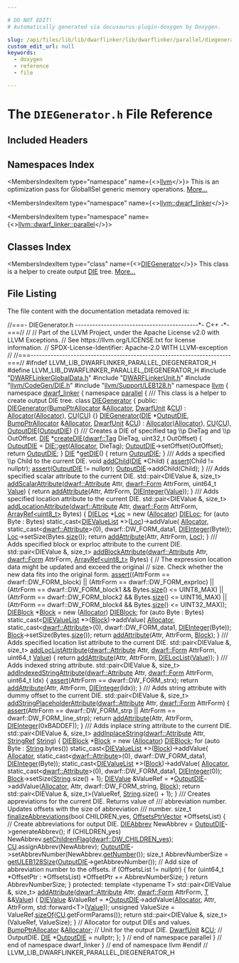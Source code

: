 ```yaml
---

# DO NOT EDIT!
# Automatically generated via docusaurus-plugin-doxygen by Doxygen.

slug: /api/files/lib/lib/dwarflinker/lib/dwarflinker/parallel/diegenerator-h
custom_edit_url: null
keywords:
  - doxygen
  - reference
  - file

---
```





# The `DIEGenerator.h` File Reference

<DoxygenPage pluginConfig={pluginConfig}>



## Included Headers

<IncludesList>
<IncludesListItem
  filePath="DWARFLinkerGlobalData.h"
  permalink="/docs/api/files/lib/lib/dwarflinker/lib/dwarflinker/parallel/dwarflinkerglobaldata-h"
  isLocal="true" />
<IncludesListItem
  filePath="DWARFLinkerUnit.h"
  permalink="/docs/api/files/lib/lib/dwarflinker/lib/dwarflinker/parallel/dwarflinkerunit-h"
  isLocal="true" />
<IncludesListItem
  filePath="llvm/CodeGen/DIE.h"
  permalink="/docs/api/files/include/include/llvm/include/llvm/codegen/die-h"
  isLocal="true" />
<IncludesListItem
  filePath="llvm/Support/LEB128.h"
  permalink="/docs/api/files/include/include/llvm/include/llvm/support/leb128-h"
  isLocal="true" />
</IncludesList>

## Namespaces Index

<MembersIndex>

<MembersIndexItem
  type="namespace"
  name={<><a href="/docs/api/namespaces/llvm">llvm</a></>}>
This is an optimization pass for GlobalISel generic memory operations. <a href="/docs/api/namespaces/llvm/#details">More...</a>
</MembersIndexItem>

<MembersIndexItem
  type="namespace"
  name={<><a href="/docs/api/namespaces/llvm/dwarf-linker">llvm::dwarf_linker</a></>}>
</MembersIndexItem>

<MembersIndexItem
  type="namespace"
  name={<><a href="/docs/api/namespaces/llvm/dwarf-linker/parallel">llvm::dwarf_linker::parallel</a></>}>
</MembersIndexItem>

</MembersIndex>

## Classes Index

<MembersIndex>

<MembersIndexItem
  type="class"
  name={<><a href="/docs/api/classes/llvm/dwarf-linker/parallel/diegenerator">DIEGenerator</a></>}>
This class is a helper to create output <a href="/docs/api/classes/llvm/die">DIE</a> tree. <a href="/docs/api/classes/llvm/dwarf-linker/parallel/diegenerator/#details">More...</a>
</MembersIndexItem>

</MembersIndex>


## File Listing

The file content with the documentation metadata removed is:

<ProgramListing>

<Link id="l00001" /><CodeLine lineNumber="1"><span class="doxyHighlightComment">//===- DIEGenerator.h -------------------------------------------&#42;- C++ -&#42;-===//</span></CodeLine>
<Link id="l00002" /><CodeLine lineNumber="2"><span class="doxyHighlightComment">//</span></CodeLine>
<Link id="l00003" /><CodeLine lineNumber="3"><span class="doxyHighlightComment">// Part of the LLVM Project, under the Apache License v2.0 with LLVM Exceptions.</span></CodeLine>
<Link id="l00004" /><CodeLine lineNumber="4"><span class="doxyHighlightComment">// See https://llvm.org/LICENSE.txt for license information.</span></CodeLine>
<Link id="l00005" /><CodeLine lineNumber="5"><span class="doxyHighlightComment">// SPDX-License-Identifier: Apache-2.0 WITH LLVM-exception</span></CodeLine>
<Link id="l00006" /><CodeLine lineNumber="6"><span class="doxyHighlightComment">//</span></CodeLine>
<Link id="l00007" /><CodeLine lineNumber="7"><span class="doxyHighlightComment">//===----------------------------------------------------------------------===//</span></CodeLine>
<Link id="l00008" /><CodeLine lineNumber="8"></CodeLine>
<Link id="l00009" /><CodeLine lineNumber="9"><span class="doxyHighlightPreprocessor">#ifndef LLVM&#95;LIB&#95;DWARFLINKER&#95;PARALLEL&#95;DIEGENERATOR&#95;H</span></CodeLine>
<Link id="l00010" /><CodeLine lineNumber="10"><span class="doxyHighlightPreprocessor">#define LLVM&#95;LIB&#95;DWARFLINKER&#95;PARALLEL&#95;DIEGENERATOR&#95;H</span></CodeLine>
<Link id="l00011" /><CodeLine lineNumber="11"></CodeLine>
<Link id="l00012" /><CodeLine lineNumber="12"><span class="doxyHighlightPreprocessor">#include &quot;<a href="/docs/api/files/lib/lib/dwarflinker/lib/dwarflinker/parallel/dwarflinkerglobaldata-h">DWARFLinkerGlobalData.h</a>&quot;</span></CodeLine>
<Link id="l00013" /><CodeLine lineNumber="13"><span class="doxyHighlightPreprocessor">#include &quot;<a href="/docs/api/files/lib/lib/dwarflinker/lib/dwarflinker/parallel/dwarflinkerunit-h">DWARFLinkerUnit.h</a>&quot;</span></CodeLine>
<Link id="l00014" /><CodeLine lineNumber="14"><span class="doxyHighlightPreprocessor">#include &quot;<a href="/docs/api/files/include/include/llvm/include/llvm/codegen/die-h">llvm/CodeGen/DIE.h</a>&quot;</span></CodeLine>
<Link id="l00015" /><CodeLine lineNumber="15"><span class="doxyHighlightPreprocessor">#include &quot;<a href="/docs/api/files/include/include/llvm/include/llvm/support/leb128-h">llvm/Support/LEB128.h</a>&quot;</span></CodeLine>
<Link id="l00016" /><CodeLine lineNumber="16"></CodeLine>
<Link id="l00017" /><CodeLine lineNumber="17"><span class="doxyHighlightKeyword">namespace </span><span class="doxyHighlight"><a href="/docs/api/namespaces/llvm">llvm</a> &#123;</span></CodeLine>
<Link id="l00018" /><CodeLine lineNumber="18"><span class="doxyHighlightKeyword">namespace </span><span class="doxyHighlight"><a href="/docs/api/namespaces/llvm/dwarf-linker">dwarf&#95;linker</a> &#123;</span></CodeLine>
<Link id="l00019" /><CodeLine lineNumber="19"><span class="doxyHighlightKeyword">namespace </span><span class="doxyHighlight"><a href="/docs/api/namespaces/llvm/dwarf-linker/parallel">parallel</a> &#123;</span></CodeLine>
<Link id="l00020" /><CodeLine lineNumber="20"></CodeLine>
<Link id="l00021" /><CodeLine lineNumber="21"><span class="doxyHighlightComment">/// This class is a helper to create output DIE tree.</span></CodeLine>
<Link id="l00022" /><CodeLine lineNumber="22" lineLink="/docs/api/classes/llvm/dwarf-linker/parallel/diegenerator"><span class="doxyHighlightKeyword">class </span><span class="doxyHighlight"><a href="/docs/api/classes/llvm/dwarf-linker/parallel/diegenerator/#a8f9b8781d9d03294d1498f18806c9d4b">DIEGenerator</a> &#123;</span></CodeLine>
<Link id="l00023" /><CodeLine lineNumber="23"><span class="doxyHighlightKeyword">public</span><span class="doxyHighlight">:</span></CodeLine>
<Link id="l00024" /><CodeLine lineNumber="24" lineLink="/docs/api/classes/llvm/dwarf-linker/parallel/diegenerator/#a8f9b8781d9d03294d1498f18806c9d4b"><span class="doxyHighlight">  <a href="/docs/api/classes/llvm/dwarf-linker/parallel/diegenerator/#a8f9b8781d9d03294d1498f18806c9d4b">DIEGenerator</a>(<a href="/docs/api/namespaces/llvm/#a8e612822d4ba7bb36c9c79582a567108">BumpPtrAllocator</a> &amp;<a href="/docs/api/classes/llvm/dwarf-linker/parallel/diegenerator/#a46c47b22faf7b0baaa02f8cb903884db">Allocator</a>, <a href="/docs/api/classes/llvm/dwarf-linker/parallel/dwarfunit">DwarfUnit</a> &amp;<a href="/docs/api/namespaces/cu">CU</a>)</span></CodeLine>
<Link id="l00025" /><CodeLine lineNumber="25"><span class="doxyHighlight">      : <a href="/docs/api/classes/llvm/dwarf-linker/parallel/diegenerator/#a46c47b22faf7b0baaa02f8cb903884db">Allocator</a>(<a href="/docs/api/classes/llvm/dwarf-linker/parallel/diegenerator/#a46c47b22faf7b0baaa02f8cb903884db">Allocator</a>), <a href="/docs/api/namespaces/cu">CU</a>(<a href="/docs/api/namespaces/cu">CU</a>) &#123;&#125;</span></CodeLine>
<Link id="l00026" /><CodeLine lineNumber="26"></CodeLine>
<Link id="l00027" /><CodeLine lineNumber="27" lineLink="/docs/api/classes/llvm/dwarf-linker/parallel/diegenerator/#a697095e1df1cb6b2421b8cd34e01cd95"><span class="doxyHighlight">  <a href="/docs/api/classes/llvm/dwarf-linker/parallel/diegenerator/#a697095e1df1cb6b2421b8cd34e01cd95">DIEGenerator</a>(<a href="/docs/api/classes/llvm/die">DIE</a> &#42;<a href="/docs/api/classes/llvm/dwarf-linker/parallel/diegenerator/#acbe5c7fb4ec782bb1f2891409995504d">OutputDIE</a>, <a href="/docs/api/namespaces/llvm/#a8e612822d4ba7bb36c9c79582a567108">BumpPtrAllocator</a> &amp;<a href="/docs/api/classes/llvm/dwarf-linker/parallel/diegenerator/#a46c47b22faf7b0baaa02f8cb903884db">Allocator</a>, <a href="/docs/api/classes/llvm/dwarf-linker/parallel/dwarfunit">DwarfUnit</a> &amp;<a href="/docs/api/namespaces/cu">CU</a>)</span></CodeLine>
<Link id="l00028" /><CodeLine lineNumber="28"><span class="doxyHighlight">      : <a href="/docs/api/classes/llvm/dwarf-linker/parallel/diegenerator/#a46c47b22faf7b0baaa02f8cb903884db">Allocator</a>(<a href="/docs/api/classes/llvm/dwarf-linker/parallel/diegenerator/#a46c47b22faf7b0baaa02f8cb903884db">Allocator</a>), <a href="/docs/api/namespaces/cu">CU</a>(<a href="/docs/api/namespaces/cu">CU</a>), <a href="/docs/api/classes/llvm/dwarf-linker/parallel/diegenerator/#acbe5c7fb4ec782bb1f2891409995504d">OutputDIE</a>(<a href="/docs/api/classes/llvm/dwarf-linker/parallel/diegenerator/#acbe5c7fb4ec782bb1f2891409995504d">OutputDIE</a>) &#123;&#125;</span></CodeLine>
<Link id="l00029" /><CodeLine lineNumber="29"></CodeLine>
<Link id="l00030" /><CodeLine lineNumber="30"><span class="doxyHighlightComment">  /// Creates a DIE of specified tag \\p DieTag and \\p OutOffset.</span></CodeLine>
<Link id="l00031" /><CodeLine lineNumber="31" lineLink="/docs/api/classes/llvm/dwarf-linker/parallel/diegenerator/#a7bcf59b48e896fea4f6661dffa7351da"><span class="doxyHighlight">  <a href="/docs/api/classes/llvm/die">DIE</a> &#42;<a href="/docs/api/classes/llvm/dwarf-linker/parallel/diegenerator/#a7bcf59b48e896fea4f6661dffa7351da">createDIE</a>(<a href="/docs/api/namespaces/llvm/dwarf/#ac94a19fc8c57bf0350fc4e9f45897828">dwarf::Tag</a> DieTag, uint32&#95;t OutOffset) &#123;</span></CodeLine>
<Link id="l00032" /><CodeLine lineNumber="32"><span class="doxyHighlight">    <a href="/docs/api/classes/llvm/dwarf-linker/parallel/diegenerator/#acbe5c7fb4ec782bb1f2891409995504d">OutputDIE</a> = <a href="/docs/api/classes/llvm/die/#a75692ef0b9a881db75fc0e0a79db0d1d">DIE::get</a>(<a href="/docs/api/classes/llvm/dwarf-linker/parallel/diegenerator/#a46c47b22faf7b0baaa02f8cb903884db">Allocator</a>, DieTag);</span></CodeLine>
<Link id="l00033" /><CodeLine lineNumber="33"></CodeLine>
<Link id="l00034" /><CodeLine lineNumber="34"><span class="doxyHighlight">    <a href="/docs/api/classes/llvm/dwarf-linker/parallel/diegenerator/#acbe5c7fb4ec782bb1f2891409995504d">OutputDIE</a>-&gt;setOffset(OutOffset);</span></CodeLine>
<Link id="l00035" /><CodeLine lineNumber="35"></CodeLine>
<Link id="l00036" /><CodeLine lineNumber="36"><span class="doxyHighlight">    </span><span class="doxyHighlightKeywordFlow">return</span><span class="doxyHighlight"> <a href="/docs/api/classes/llvm/dwarf-linker/parallel/diegenerator/#acbe5c7fb4ec782bb1f2891409995504d">OutputDIE</a>;</span></CodeLine>
<Link id="l00037" /><CodeLine lineNumber="37"><span class="doxyHighlight">  &#125;</span></CodeLine>
<Link id="l00038" /><CodeLine lineNumber="38"></CodeLine>
<Link id="l00039" /><CodeLine lineNumber="39" lineLink="/docs/api/classes/llvm/dwarf-linker/parallel/diegenerator/#ae83f8b1f70a7f9cab146f299626fae0d"><span class="doxyHighlight">  <a href="/docs/api/classes/llvm/die">DIE</a> &#42;<a href="/docs/api/classes/llvm/dwarf-linker/parallel/diegenerator/#ae83f8b1f70a7f9cab146f299626fae0d">getDIE</a>() &#123; </span><span class="doxyHighlightKeywordFlow">return</span><span class="doxyHighlight"> <a href="/docs/api/classes/llvm/dwarf-linker/parallel/diegenerator/#acbe5c7fb4ec782bb1f2891409995504d">OutputDIE</a>; &#125;</span></CodeLine>
<Link id="l00040" /><CodeLine lineNumber="40"></CodeLine>
<Link id="l00041" /><CodeLine lineNumber="41"><span class="doxyHighlightComment">  /// Adds a specified \\p Child to the current DIE.</span></CodeLine>
<Link id="l00042" /><CodeLine lineNumber="42" lineLink="/docs/api/classes/llvm/dwarf-linker/parallel/diegenerator/#a18ef43d7a80b7abfe19ae9d6aae351e3"><span class="doxyHighlight">  </span><span class="doxyHighlightKeywordType">void</span><span class="doxyHighlight"> <a href="/docs/api/classes/llvm/dwarf-linker/parallel/diegenerator/#a18ef43d7a80b7abfe19ae9d6aae351e3">addChild</a>(<a href="/docs/api/classes/llvm/die">DIE</a> &#42;Child) &#123;</span></CodeLine>
<Link id="l00043" /><CodeLine lineNumber="43"><span class="doxyHighlight">    <a href="/docs/api/files/lib/lib/target/lib/target/amdgpu/silowercontrolflow-cpp/#a4868c5d81c5ccc98c47aeab6244346a0">assert</a>(Child != </span><span class="doxyHighlightKeyword">nullptr</span><span class="doxyHighlight">);</span></CodeLine>
<Link id="l00044" /><CodeLine lineNumber="44"><span class="doxyHighlight">    <a href="/docs/api/files/lib/lib/target/lib/target/amdgpu/silowercontrolflow-cpp/#a4868c5d81c5ccc98c47aeab6244346a0">assert</a>(<a href="/docs/api/classes/llvm/dwarf-linker/parallel/diegenerator/#acbe5c7fb4ec782bb1f2891409995504d">OutputDIE</a> != </span><span class="doxyHighlightKeyword">nullptr</span><span class="doxyHighlight">);</span></CodeLine>
<Link id="l00045" /><CodeLine lineNumber="45"></CodeLine>
<Link id="l00046" /><CodeLine lineNumber="46"><span class="doxyHighlight">    <a href="/docs/api/classes/llvm/dwarf-linker/parallel/diegenerator/#acbe5c7fb4ec782bb1f2891409995504d">OutputDIE</a>-&gt;addChild(Child);</span></CodeLine>
<Link id="l00047" /><CodeLine lineNumber="47"><span class="doxyHighlight">  &#125;</span></CodeLine>
<Link id="l00048" /><CodeLine lineNumber="48"></CodeLine>
<Link id="l00049" /><CodeLine lineNumber="49"><span class="doxyHighlightComment">  /// Adds specified scalar attribute to the current DIE.</span></CodeLine>
<Link id="l00050" /><CodeLine lineNumber="50" lineLink="/docs/api/classes/llvm/dwarf-linker/parallel/diegenerator/#af54f8f41713ea2fd258a3143440bda14"><span class="doxyHighlight">  std::pair&lt;DIEValue &amp;, size&#95;t&gt; <a href="/docs/api/classes/llvm/dwarf-linker/parallel/diegenerator/#af54f8f41713ea2fd258a3143440bda14">addScalarAttribute</a>(<a href="/docs/api/namespaces/llvm/dwarf/#a1424c28b6a65587442fbd9d87726c2c7">dwarf::Attribute</a> Attr,</span></CodeLine>
<Link id="l00051" /><CodeLine lineNumber="51"><span class="doxyHighlight">                                                   <a href="/docs/api/namespaces/llvm/dwarf/#a6c06a10ffac779879f6b62a1a904517b">dwarf::Form</a> AttrForm,</span></CodeLine>
<Link id="l00052" /><CodeLine lineNumber="52"><span class="doxyHighlight">                                                   uint64&#95;t <a href="/docs/api/classes/llvm/value">Value</a>) &#123;</span></CodeLine>
<Link id="l00053" /><CodeLine lineNumber="53"><span class="doxyHighlight">    </span><span class="doxyHighlightKeywordFlow">return</span><span class="doxyHighlight"> <a href="/docs/api/classes/llvm/dwarf-linker/parallel/diegenerator/#aa1658203b0434a19094e4ec4da85ecf8">addAttribute</a>(Attr, AttrForm, <a href="/docs/api/classes/llvm/dieinteger">DIEInteger</a>(<a href="/docs/api/classes/llvm/value">Value</a>));</span></CodeLine>
<Link id="l00054" /><CodeLine lineNumber="54"><span class="doxyHighlight">  &#125;</span></CodeLine>
<Link id="l00055" /><CodeLine lineNumber="55"></CodeLine>
<Link id="l00056" /><CodeLine lineNumber="56"><span class="doxyHighlightComment">  /// Adds specified location attribute to the current DIE.</span></CodeLine>
<Link id="l00057" /><CodeLine lineNumber="57" lineLink="/docs/api/classes/llvm/dwarf-linker/parallel/diegenerator/#a2a2762a53f796809b0cc3f70b57024de"><span class="doxyHighlight">  std::pair&lt;DIEValue &amp;, size&#95;t&gt; <a href="/docs/api/classes/llvm/dwarf-linker/parallel/diegenerator/#a2a2762a53f796809b0cc3f70b57024de">addLocationAttribute</a>(<a href="/docs/api/namespaces/llvm/dwarf/#a1424c28b6a65587442fbd9d87726c2c7">dwarf::Attribute</a> Attr,</span></CodeLine>
<Link id="l00058" /><CodeLine lineNumber="58"><span class="doxyHighlight">                                                     <a href="/docs/api/namespaces/llvm/dwarf/#a6c06a10ffac779879f6b62a1a904517b">dwarf::Form</a> AttrForm,</span></CodeLine>
<Link id="l00059" /><CodeLine lineNumber="59"><span class="doxyHighlight">                                                     <a href="/docs/api/classes/llvm/arrayref">ArrayRef&lt;uint8&#95;t&gt;</a> Bytes) &#123;</span></CodeLine>
<Link id="l00060" /><CodeLine lineNumber="60"><span class="doxyHighlight">    <a href="/docs/api/classes/llvm/dieloc">DIELoc</a> &#42;<a href="/docs/api/namespaces/llvm/loc">Loc</a> = </span><span class="doxyHighlightKeyword">new</span><span class="doxyHighlight"> (<a href="/docs/api/classes/llvm/dwarf-linker/parallel/diegenerator/#a46c47b22faf7b0baaa02f8cb903884db">Allocator</a>) <a href="/docs/api/classes/llvm/dieloc">DIELoc</a>;</span></CodeLine>
<Link id="l00061" /><CodeLine lineNumber="61"><span class="doxyHighlight">    </span><span class="doxyHighlightKeywordFlow">for</span><span class="doxyHighlight"> (</span><span class="doxyHighlightKeyword">auto</span><span class="doxyHighlight"> Byte : Bytes)</span></CodeLine>
<Link id="l00062" /><CodeLine lineNumber="62"><span class="doxyHighlight">      </span><span class="doxyHighlightKeyword">static&#95;cast&lt;</span><span class="doxyHighlight"><a href="/docs/api/classes/llvm/dievaluelist">DIEValueList</a> &#42;</span><span class="doxyHighlightKeyword">&gt;</span><span class="doxyHighlight">(<a href="/docs/api/namespaces/llvm/loc">Loc</a>)-&gt;addValue(</span></CodeLine>
<Link id="l00063" /><CodeLine lineNumber="63"><span class="doxyHighlight">          <a href="/docs/api/classes/llvm/dwarf-linker/parallel/diegenerator/#a46c47b22faf7b0baaa02f8cb903884db">Allocator</a>, </span><span class="doxyHighlightKeyword">static&#95;cast&lt;</span><span class="doxyHighlight"><a href="/docs/api/namespaces/llvm/dwarf/#a1424c28b6a65587442fbd9d87726c2c7">dwarf::Attribute</a></span><span class="doxyHighlightKeyword">&gt;</span><span class="doxyHighlight">(0), dwarf::DW&#95;FORM&#95;data1,</span></CodeLine>
<Link id="l00064" /><CodeLine lineNumber="64"><span class="doxyHighlight">          <a href="/docs/api/classes/llvm/dieinteger">DIEInteger</a>(Byte));</span></CodeLine>
<Link id="l00065" /><CodeLine lineNumber="65"><span class="doxyHighlight">    <a href="/docs/api/namespaces/llvm/loc">Loc</a>-&gt;setSize(Bytes.<a href="/docs/api/classes/llvm/arrayref/#a85ffb6531d4cda988ea81f18d4e56fb7">size</a>());</span></CodeLine>
<Link id="l00066" /><CodeLine lineNumber="66"></CodeLine>
<Link id="l00067" /><CodeLine lineNumber="67"><span class="doxyHighlight">    </span><span class="doxyHighlightKeywordFlow">return</span><span class="doxyHighlight"> <a href="/docs/api/classes/llvm/dwarf-linker/parallel/diegenerator/#aa1658203b0434a19094e4ec4da85ecf8">addAttribute</a>(Attr, AttrForm, <a href="/docs/api/namespaces/llvm/loc">Loc</a>);</span></CodeLine>
<Link id="l00068" /><CodeLine lineNumber="68"><span class="doxyHighlight">  &#125;</span></CodeLine>
<Link id="l00069" /><CodeLine lineNumber="69"></CodeLine>
<Link id="l00070" /><CodeLine lineNumber="70"><span class="doxyHighlightComment">  /// Adds specified block or exprloc attribute to the current DIE.</span></CodeLine>
<Link id="l00071" /><CodeLine lineNumber="71" lineLink="/docs/api/classes/llvm/dwarf-linker/parallel/diegenerator/#ac1f4ba74dc5112ee745cc214c2ae31b9"><span class="doxyHighlight">  std::pair&lt;DIEValue &amp;, size&#95;t&gt; <a href="/docs/api/classes/llvm/dwarf-linker/parallel/diegenerator/#ac1f4ba74dc5112ee745cc214c2ae31b9">addBlockAttribute</a>(<a href="/docs/api/namespaces/llvm/dwarf/#a1424c28b6a65587442fbd9d87726c2c7">dwarf::Attribute</a> Attr,</span></CodeLine>
<Link id="l00072" /><CodeLine lineNumber="72"><span class="doxyHighlight">                                                  <a href="/docs/api/namespaces/llvm/dwarf/#a6c06a10ffac779879f6b62a1a904517b">dwarf::Form</a> AttrForm,</span></CodeLine>
<Link id="l00073" /><CodeLine lineNumber="73"><span class="doxyHighlight">                                                  <a href="/docs/api/classes/llvm/arrayref">ArrayRef&lt;uint8&#95;t&gt;</a> Bytes) &#123;</span></CodeLine>
<Link id="l00074" /><CodeLine lineNumber="74"><span class="doxyHighlight">    </span><span class="doxyHighlightComment">// The expression location data might be updated and exceed the original</span></CodeLine>
<Link id="l00075" /><CodeLine lineNumber="75"><span class="doxyHighlight">    </span><span class="doxyHighlightComment">// size. Check whether the new data fits into the original form.</span></CodeLine>
<Link id="l00076" /><CodeLine lineNumber="76"><span class="doxyHighlight">    <a href="/docs/api/files/lib/lib/target/lib/target/amdgpu/silowercontrolflow-cpp/#a4868c5d81c5ccc98c47aeab6244346a0">assert</a>((AttrForm == dwarf::DW&#95;FORM&#95;block) ||</span></CodeLine>
<Link id="l00077" /><CodeLine lineNumber="77"><span class="doxyHighlight">           (AttrForm == dwarf::DW&#95;FORM&#95;exprloc) ||</span></CodeLine>
<Link id="l00078" /><CodeLine lineNumber="78"><span class="doxyHighlight">           (AttrForm == dwarf::DW&#95;FORM&#95;block1 &amp;&amp; Bytes.<a href="/docs/api/classes/llvm/arrayref/#a85ffb6531d4cda988ea81f18d4e56fb7">size</a>() &lt;= UINT8&#95;MAX) ||</span></CodeLine>
<Link id="l00079" /><CodeLine lineNumber="79"><span class="doxyHighlight">           (AttrForm == dwarf::DW&#95;FORM&#95;block2 &amp;&amp; Bytes.<a href="/docs/api/classes/llvm/arrayref/#a85ffb6531d4cda988ea81f18d4e56fb7">size</a>() &lt;= UINT16&#95;MAX) ||</span></CodeLine>
<Link id="l00080" /><CodeLine lineNumber="80"><span class="doxyHighlight">           (AttrForm == dwarf::DW&#95;FORM&#95;block4 &amp;&amp; Bytes.<a href="/docs/api/classes/llvm/arrayref/#a85ffb6531d4cda988ea81f18d4e56fb7">size</a>() &lt;= UINT32&#95;MAX));</span></CodeLine>
<Link id="l00081" /><CodeLine lineNumber="81"></CodeLine>
<Link id="l00082" /><CodeLine lineNumber="82"><span class="doxyHighlight">    <a href="/docs/api/classes/llvm/dieblock">DIEBlock</a> &#42;<a href="/docs/api/namespaces/llvm/#a0e00fad9c34de40b1e31f3aa6f8e024cae1e4c8c9ccd9fc39c391da4bcd093fb2">Block</a> = </span><span class="doxyHighlightKeyword">new</span><span class="doxyHighlight"> (<a href="/docs/api/classes/llvm/dwarf-linker/parallel/diegenerator/#a46c47b22faf7b0baaa02f8cb903884db">Allocator</a>) <a href="/docs/api/classes/llvm/dieblock">DIEBlock</a>;</span></CodeLine>
<Link id="l00083" /><CodeLine lineNumber="83"><span class="doxyHighlight">    </span><span class="doxyHighlightKeywordFlow">for</span><span class="doxyHighlight"> (</span><span class="doxyHighlightKeyword">auto</span><span class="doxyHighlight"> Byte : Bytes)</span></CodeLine>
<Link id="l00084" /><CodeLine lineNumber="84"><span class="doxyHighlight">      </span><span class="doxyHighlightKeyword">static&#95;cast&lt;</span><span class="doxyHighlight"><a href="/docs/api/classes/llvm/dievaluelist">DIEValueList</a> &#42;</span><span class="doxyHighlightKeyword">&gt;</span><span class="doxyHighlight">(<a href="/docs/api/namespaces/llvm/#a0e00fad9c34de40b1e31f3aa6f8e024cae1e4c8c9ccd9fc39c391da4bcd093fb2">Block</a>)-&gt;addValue(</span></CodeLine>
<Link id="l00085" /><CodeLine lineNumber="85"><span class="doxyHighlight">          <a href="/docs/api/classes/llvm/dwarf-linker/parallel/diegenerator/#a46c47b22faf7b0baaa02f8cb903884db">Allocator</a>, </span><span class="doxyHighlightKeyword">static&#95;cast&lt;</span><span class="doxyHighlight"><a href="/docs/api/namespaces/llvm/dwarf/#a1424c28b6a65587442fbd9d87726c2c7">dwarf::Attribute</a></span><span class="doxyHighlightKeyword">&gt;</span><span class="doxyHighlight">(0), dwarf::DW&#95;FORM&#95;data1,</span></CodeLine>
<Link id="l00086" /><CodeLine lineNumber="86"><span class="doxyHighlight">          <a href="/docs/api/classes/llvm/dieinteger">DIEInteger</a>(Byte));</span></CodeLine>
<Link id="l00087" /><CodeLine lineNumber="87"><span class="doxyHighlight">    <a href="/docs/api/namespaces/llvm/#a0e00fad9c34de40b1e31f3aa6f8e024cae1e4c8c9ccd9fc39c391da4bcd093fb2">Block</a>-&gt;setSize(Bytes.<a href="/docs/api/classes/llvm/arrayref/#a85ffb6531d4cda988ea81f18d4e56fb7">size</a>());</span></CodeLine>
<Link id="l00088" /><CodeLine lineNumber="88"></CodeLine>
<Link id="l00089" /><CodeLine lineNumber="89"><span class="doxyHighlight">    </span><span class="doxyHighlightKeywordFlow">return</span><span class="doxyHighlight"> <a href="/docs/api/classes/llvm/dwarf-linker/parallel/diegenerator/#aa1658203b0434a19094e4ec4da85ecf8">addAttribute</a>(Attr, AttrForm, <a href="/docs/api/namespaces/llvm/#a0e00fad9c34de40b1e31f3aa6f8e024cae1e4c8c9ccd9fc39c391da4bcd093fb2">Block</a>);</span></CodeLine>
<Link id="l00090" /><CodeLine lineNumber="90"><span class="doxyHighlight">  &#125;</span></CodeLine>
<Link id="l00091" /><CodeLine lineNumber="91"></CodeLine>
<Link id="l00092" /><CodeLine lineNumber="92"><span class="doxyHighlightComment">  /// Adds specified location list attribute to the current DIE.</span></CodeLine>
<Link id="l00093" /><CodeLine lineNumber="93" lineLink="/docs/api/classes/llvm/dwarf-linker/parallel/diegenerator/#a3c2522c895b0dca9eda3f5f965dec438"><span class="doxyHighlight">  std::pair&lt;DIEValue &amp;, size&#95;t&gt; <a href="/docs/api/classes/llvm/dwarf-linker/parallel/diegenerator/#a3c2522c895b0dca9eda3f5f965dec438">addLocListAttribute</a>(<a href="/docs/api/namespaces/llvm/dwarf/#a1424c28b6a65587442fbd9d87726c2c7">dwarf::Attribute</a> Attr,</span></CodeLine>
<Link id="l00094" /><CodeLine lineNumber="94"><span class="doxyHighlight">                                                    <a href="/docs/api/namespaces/llvm/dwarf/#a6c06a10ffac779879f6b62a1a904517b">dwarf::Form</a> AttrForm,</span></CodeLine>
<Link id="l00095" /><CodeLine lineNumber="95"><span class="doxyHighlight">                                                    uint64&#95;t <a href="/docs/api/classes/llvm/value">Value</a>) &#123;</span></CodeLine>
<Link id="l00096" /><CodeLine lineNumber="96"><span class="doxyHighlight">    </span><span class="doxyHighlightKeywordFlow">return</span><span class="doxyHighlight"> <a href="/docs/api/classes/llvm/dwarf-linker/parallel/diegenerator/#aa1658203b0434a19094e4ec4da85ecf8">addAttribute</a>(Attr, AttrForm, <a href="/docs/api/classes/llvm/dieloclist">DIELocList</a>(<a href="/docs/api/classes/llvm/value">Value</a>));</span></CodeLine>
<Link id="l00097" /><CodeLine lineNumber="97"><span class="doxyHighlight">  &#125;</span></CodeLine>
<Link id="l00098" /><CodeLine lineNumber="98"></CodeLine>
<Link id="l00099" /><CodeLine lineNumber="99"><span class="doxyHighlightComment">  /// Adds indexed string attribute.</span></CodeLine>
<Link id="l00100" /><CodeLine lineNumber="100" lineLink="/docs/api/classes/llvm/dwarf-linker/parallel/diegenerator/#ab665f6c8b88a92c836ce9a99e7946c10"><span class="doxyHighlight">  std::pair&lt;DIEValue &amp;, size&#95;t&gt; <a href="/docs/api/classes/llvm/dwarf-linker/parallel/diegenerator/#ab665f6c8b88a92c836ce9a99e7946c10">addIndexedStringAttribute</a>(<a href="/docs/api/namespaces/llvm/dwarf/#a1424c28b6a65587442fbd9d87726c2c7">dwarf::Attribute</a> Attr,</span></CodeLine>
<Link id="l00101" /><CodeLine lineNumber="101"><span class="doxyHighlight">                                                          <a href="/docs/api/namespaces/llvm/dwarf/#a6c06a10ffac779879f6b62a1a904517b">dwarf::Form</a> AttrForm,</span></CodeLine>
<Link id="l00102" /><CodeLine lineNumber="102"><span class="doxyHighlight">                                                          uint64&#95;t Idx) &#123;</span></CodeLine>
<Link id="l00103" /><CodeLine lineNumber="103"><span class="doxyHighlight">    <a href="/docs/api/files/lib/lib/target/lib/target/amdgpu/silowercontrolflow-cpp/#a4868c5d81c5ccc98c47aeab6244346a0">assert</a>(AttrForm == dwarf::DW&#95;FORM&#95;strx);</span></CodeLine>
<Link id="l00104" /><CodeLine lineNumber="104"><span class="doxyHighlight">    </span><span class="doxyHighlightKeywordFlow">return</span><span class="doxyHighlight"> <a href="/docs/api/classes/llvm/dwarf-linker/parallel/diegenerator/#aa1658203b0434a19094e4ec4da85ecf8">addAttribute</a>(Attr, AttrForm, <a href="/docs/api/classes/llvm/dieinteger">DIEInteger</a>(Idx));</span></CodeLine>
<Link id="l00105" /><CodeLine lineNumber="105"><span class="doxyHighlight">  &#125;</span></CodeLine>
<Link id="l00106" /><CodeLine lineNumber="106"></CodeLine>
<Link id="l00107" /><CodeLine lineNumber="107"><span class="doxyHighlightComment">  /// Adds string attribute with dummy offset to the current DIE.</span></CodeLine>
<Link id="l00108" /><CodeLine lineNumber="108"><span class="doxyHighlight">  std::pair&lt;DIEValue &amp;, size&#95;t&gt;</span></CodeLine>
<Link id="l00109" /><CodeLine lineNumber="109" lineLink="/docs/api/classes/llvm/dwarf-linker/parallel/diegenerator/#a4e0b5008ca82c7f6a4b429d2ec441f7f"><span class="doxyHighlight">  <a href="/docs/api/classes/llvm/dwarf-linker/parallel/diegenerator/#a4e0b5008ca82c7f6a4b429d2ec441f7f">addStringPlaceholderAttribute</a>(<a href="/docs/api/namespaces/llvm/dwarf/#a1424c28b6a65587442fbd9d87726c2c7">dwarf::Attribute</a> Attr, <a href="/docs/api/namespaces/llvm/dwarf/#a6c06a10ffac779879f6b62a1a904517b">dwarf::Form</a> AttrForm) &#123;</span></CodeLine>
<Link id="l00110" /><CodeLine lineNumber="110"><span class="doxyHighlight">    <a href="/docs/api/files/lib/lib/target/lib/target/amdgpu/silowercontrolflow-cpp/#a4868c5d81c5ccc98c47aeab6244346a0">assert</a>(AttrForm == dwarf::DW&#95;FORM&#95;strp ||</span></CodeLine>
<Link id="l00111" /><CodeLine lineNumber="111"><span class="doxyHighlight">           AttrForm == dwarf::DW&#95;FORM&#95;line&#95;strp);</span></CodeLine>
<Link id="l00112" /><CodeLine lineNumber="112"><span class="doxyHighlight">    </span><span class="doxyHighlightKeywordFlow">return</span><span class="doxyHighlight"> <a href="/docs/api/classes/llvm/dwarf-linker/parallel/diegenerator/#aa1658203b0434a19094e4ec4da85ecf8">addAttribute</a>(Attr, AttrForm, <a href="/docs/api/classes/llvm/dieinteger">DIEInteger</a>(0xBADDEF));</span></CodeLine>
<Link id="l00113" /><CodeLine lineNumber="113"><span class="doxyHighlight">  &#125;</span></CodeLine>
<Link id="l00114" /><CodeLine lineNumber="114"></CodeLine>
<Link id="l00115" /><CodeLine lineNumber="115"><span class="doxyHighlightComment">  /// Adds inplace string attribute to the current DIE.</span></CodeLine>
<Link id="l00116" /><CodeLine lineNumber="116" lineLink="/docs/api/classes/llvm/dwarf-linker/parallel/diegenerator/#adb105b3b899c8d77d01daa58b6424cde"><span class="doxyHighlight">  std::pair&lt;DIEValue &amp;, size&#95;t&gt; <a href="/docs/api/classes/llvm/dwarf-linker/parallel/diegenerator/#adb105b3b899c8d77d01daa58b6424cde">addInplaceString</a>(<a href="/docs/api/namespaces/llvm/dwarf/#a1424c28b6a65587442fbd9d87726c2c7">dwarf::Attribute</a> Attr,</span></CodeLine>
<Link id="l00117" /><CodeLine lineNumber="117"><span class="doxyHighlight">                                                 <a href="/docs/api/classes/llvm/stringref">StringRef</a> <a href="/docs/api/namespaces/llvm/#ac226f3d2b9ca090171a8e0a8cb92c343a27118326006d3829667a400ad23d5d98">String</a>) &#123;</span></CodeLine>
<Link id="l00118" /><CodeLine lineNumber="118"><span class="doxyHighlight">    <a href="/docs/api/classes/llvm/dieblock">DIEBlock</a> &#42;<a href="/docs/api/namespaces/llvm/#a0e00fad9c34de40b1e31f3aa6f8e024cae1e4c8c9ccd9fc39c391da4bcd093fb2">Block</a> = </span><span class="doxyHighlightKeyword">new</span><span class="doxyHighlight"> (<a href="/docs/api/classes/llvm/dwarf-linker/parallel/diegenerator/#a46c47b22faf7b0baaa02f8cb903884db">Allocator</a>) <a href="/docs/api/classes/llvm/dieblock">DIEBlock</a>;</span></CodeLine>
<Link id="l00119" /><CodeLine lineNumber="119"><span class="doxyHighlight">    </span><span class="doxyHighlightKeywordFlow">for</span><span class="doxyHighlight"> (</span><span class="doxyHighlightKeyword">auto</span><span class="doxyHighlight"> Byte : <a href="/docs/api/namespaces/llvm/#ac226f3d2b9ca090171a8e0a8cb92c343a27118326006d3829667a400ad23d5d98">String</a>.bytes())</span></CodeLine>
<Link id="l00120" /><CodeLine lineNumber="120"><span class="doxyHighlight">      </span><span class="doxyHighlightKeyword">static&#95;cast&lt;</span><span class="doxyHighlight"><a href="/docs/api/classes/llvm/dievaluelist">DIEValueList</a> &#42;</span><span class="doxyHighlightKeyword">&gt;</span><span class="doxyHighlight">(<a href="/docs/api/namespaces/llvm/#a0e00fad9c34de40b1e31f3aa6f8e024cae1e4c8c9ccd9fc39c391da4bcd093fb2">Block</a>)-&gt;addValue(</span></CodeLine>
<Link id="l00121" /><CodeLine lineNumber="121"><span class="doxyHighlight">          <a href="/docs/api/classes/llvm/dwarf-linker/parallel/diegenerator/#a46c47b22faf7b0baaa02f8cb903884db">Allocator</a>, </span><span class="doxyHighlightKeyword">static&#95;cast&lt;</span><span class="doxyHighlight"><a href="/docs/api/namespaces/llvm/dwarf/#a1424c28b6a65587442fbd9d87726c2c7">dwarf::Attribute</a></span><span class="doxyHighlightKeyword">&gt;</span><span class="doxyHighlight">(0), dwarf::DW&#95;FORM&#95;data1,</span></CodeLine>
<Link id="l00122" /><CodeLine lineNumber="122"><span class="doxyHighlight">          <a href="/docs/api/classes/llvm/dieinteger">DIEInteger</a>(Byte));</span></CodeLine>
<Link id="l00123" /><CodeLine lineNumber="123"></CodeLine>
<Link id="l00124" /><CodeLine lineNumber="124"><span class="doxyHighlight">    </span><span class="doxyHighlightKeyword">static&#95;cast&lt;</span><span class="doxyHighlight"><a href="/docs/api/classes/llvm/dievaluelist">DIEValueList</a> &#42;</span><span class="doxyHighlightKeyword">&gt;</span><span class="doxyHighlight">(<a href="/docs/api/namespaces/llvm/#a0e00fad9c34de40b1e31f3aa6f8e024cae1e4c8c9ccd9fc39c391da4bcd093fb2">Block</a>)-&gt;addValue(</span></CodeLine>
<Link id="l00125" /><CodeLine lineNumber="125"><span class="doxyHighlight">        <a href="/docs/api/classes/llvm/dwarf-linker/parallel/diegenerator/#a46c47b22faf7b0baaa02f8cb903884db">Allocator</a>, </span><span class="doxyHighlightKeyword">static&#95;cast&lt;</span><span class="doxyHighlight"><a href="/docs/api/namespaces/llvm/dwarf/#a1424c28b6a65587442fbd9d87726c2c7">dwarf::Attribute</a></span><span class="doxyHighlightKeyword">&gt;</span><span class="doxyHighlight">(0), dwarf::DW&#95;FORM&#95;data1,</span></CodeLine>
<Link id="l00126" /><CodeLine lineNumber="126"><span class="doxyHighlight">        <a href="/docs/api/classes/llvm/dieinteger">DIEInteger</a>(0));</span></CodeLine>
<Link id="l00127" /><CodeLine lineNumber="127"><span class="doxyHighlight">    <a href="/docs/api/namespaces/llvm/#a0e00fad9c34de40b1e31f3aa6f8e024cae1e4c8c9ccd9fc39c391da4bcd093fb2">Block</a>-&gt;setSize(<a href="/docs/api/namespaces/llvm/#ac226f3d2b9ca090171a8e0a8cb92c343a27118326006d3829667a400ad23d5d98">String</a>.size() + 1);</span></CodeLine>
<Link id="l00128" /><CodeLine lineNumber="128"></CodeLine>
<Link id="l00129" /><CodeLine lineNumber="129"><span class="doxyHighlight">    <a href="/docs/api/classes/llvm/dievalue">DIEValue</a> &amp;ValueRef =</span></CodeLine>
<Link id="l00130" /><CodeLine lineNumber="130"><span class="doxyHighlight">        &#42;<a href="/docs/api/classes/llvm/dwarf-linker/parallel/diegenerator/#acbe5c7fb4ec782bb1f2891409995504d">OutputDIE</a>-&gt;addValue(<a href="/docs/api/classes/llvm/dwarf-linker/parallel/diegenerator/#a46c47b22faf7b0baaa02f8cb903884db">Allocator</a>, Attr, dwarf::DW&#95;FORM&#95;string, <a href="/docs/api/namespaces/llvm/#a0e00fad9c34de40b1e31f3aa6f8e024cae1e4c8c9ccd9fc39c391da4bcd093fb2">Block</a>);</span></CodeLine>
<Link id="l00131" /><CodeLine lineNumber="131"><span class="doxyHighlight">    </span><span class="doxyHighlightKeywordFlow">return</span><span class="doxyHighlight"> std::pair&lt;DIEValue &amp;, size&#95;t&gt;(ValueRef, <a href="/docs/api/namespaces/llvm/#ac226f3d2b9ca090171a8e0a8cb92c343a27118326006d3829667a400ad23d5d98">String</a>.size() + 1);</span></CodeLine>
<Link id="l00132" /><CodeLine lineNumber="132"><span class="doxyHighlight">  &#125;</span></CodeLine>
<Link id="l00133" /><CodeLine lineNumber="133"></CodeLine>
<Link id="l00134" /><CodeLine lineNumber="134"><span class="doxyHighlightComment">  /// Creates appreviations for the current DIE. Returns value of</span></CodeLine>
<Link id="l00135" /><CodeLine lineNumber="135"><span class="doxyHighlightComment">  /// abbreviation number. Updates offsets with the size of abbreviation</span></CodeLine>
<Link id="l00136" /><CodeLine lineNumber="136"><span class="doxyHighlightComment">  /// number.</span></CodeLine>
<Link id="l00137" /><CodeLine lineNumber="137" lineLink="/docs/api/classes/llvm/dwarf-linker/parallel/diegenerator/#af54251ec52387457926f12212d0364cb"><span class="doxyHighlight">  </span><span class="doxyHighlightKeywordType">size&#95;t</span><span class="doxyHighlight"> <a href="/docs/api/classes/llvm/dwarf-linker/parallel/diegenerator/#af54251ec52387457926f12212d0364cb">finalizeAbbreviations</a>(</span><span class="doxyHighlightKeywordType">bool</span><span class="doxyHighlight"> CHILDREN&#95;yes,</span></CodeLine>
<Link id="l00138" /><CodeLine lineNumber="138"><span class="doxyHighlight">                               <a href="/docs/api/namespaces/llvm/dwarf-linker/parallel/#ad2dde002b59709a633439269e84fb29c">OffsetsPtrVector</a> &#42;OffsetsList) &#123;</span></CodeLine>
<Link id="l00139" /><CodeLine lineNumber="139"><span class="doxyHighlight">    </span><span class="doxyHighlightComment">// Create abbreviations for output DIE.</span></CodeLine>
<Link id="l00140" /><CodeLine lineNumber="140"><span class="doxyHighlight">    <a href="/docs/api/classes/llvm/dieabbrev">DIEAbbrev</a> NewAbbrev = <a href="/docs/api/classes/llvm/dwarf-linker/parallel/diegenerator/#acbe5c7fb4ec782bb1f2891409995504d">OutputDIE</a>-&gt;generateAbbrev();</span></CodeLine>
<Link id="l00141" /><CodeLine lineNumber="141"><span class="doxyHighlight">    </span><span class="doxyHighlightKeywordFlow">if</span><span class="doxyHighlight"> (CHILDREN&#95;yes)</span></CodeLine>
<Link id="l00142" /><CodeLine lineNumber="142"><span class="doxyHighlight">      NewAbbrev.<a href="/docs/api/classes/llvm/dieabbrev/#abca8271405f016128079b0f282f66b9e">setChildrenFlag</a>(<a href="/docs/api/namespaces/llvm/dwarf/#ab4fde659cfd2ad21ef1920dca7f22255a4b8a3f1fe8eed309f0b034064b508050">dwarf::DW&#95;CHILDREN&#95;yes</a>);</span></CodeLine>
<Link id="l00143" /><CodeLine lineNumber="143"></CodeLine>
<Link id="l00144" /><CodeLine lineNumber="144"><span class="doxyHighlight">    <a href="/docs/api/namespaces/cu">CU</a>.assignAbbrev(NewAbbrev);</span></CodeLine>
<Link id="l00145" /><CodeLine lineNumber="145"><span class="doxyHighlight">    <a href="/docs/api/classes/llvm/dwarf-linker/parallel/diegenerator/#acbe5c7fb4ec782bb1f2891409995504d">OutputDIE</a>-&gt;setAbbrevNumber(NewAbbrev.<a href="/docs/api/classes/llvm/dieabbrev/#a2618aa0a10d4d37dfa2ac6b501f3d5a6">getNumber</a>());</span></CodeLine>
<Link id="l00146" /><CodeLine lineNumber="146"></CodeLine>
<Link id="l00147" /><CodeLine lineNumber="147"><span class="doxyHighlight">    </span><span class="doxyHighlightKeywordType">size&#95;t</span><span class="doxyHighlight"> AbbrevNumberSize = <a href="/docs/api/namespaces/llvm/#aa02a1d8fb0f561ab81f4a2570db7dc28">getULEB128Size</a>(<a href="/docs/api/classes/llvm/dwarf-linker/parallel/diegenerator/#acbe5c7fb4ec782bb1f2891409995504d">OutputDIE</a>-&gt;getAbbrevNumber());</span></CodeLine>
<Link id="l00148" /><CodeLine lineNumber="148"></CodeLine>
<Link id="l00149" /><CodeLine lineNumber="149"><span class="doxyHighlight">    </span><span class="doxyHighlightComment">// Add size of abbreviation number to the offsets.</span></CodeLine>
<Link id="l00150" /><CodeLine lineNumber="150"><span class="doxyHighlight">    </span><span class="doxyHighlightKeywordFlow">if</span><span class="doxyHighlight"> (OffsetsList != </span><span class="doxyHighlightKeyword">nullptr</span><span class="doxyHighlight">) &#123;</span></CodeLine>
<Link id="l00151" /><CodeLine lineNumber="151"><span class="doxyHighlight">      </span><span class="doxyHighlightKeywordFlow">for</span><span class="doxyHighlight"> (uint64&#95;t &#42;OffsetPtr : &#42;OffsetsList)</span></CodeLine>
<Link id="l00152" /><CodeLine lineNumber="152"><span class="doxyHighlight">        &#42;OffsetPtr += AbbrevNumberSize;</span></CodeLine>
<Link id="l00153" /><CodeLine lineNumber="153"><span class="doxyHighlight">    &#125;</span></CodeLine>
<Link id="l00154" /><CodeLine lineNumber="154"></CodeLine>
<Link id="l00155" /><CodeLine lineNumber="155"><span class="doxyHighlight">    </span><span class="doxyHighlightKeywordFlow">return</span><span class="doxyHighlight"> AbbrevNumberSize;</span></CodeLine>
<Link id="l00156" /><CodeLine lineNumber="156"><span class="doxyHighlight">  &#125;</span></CodeLine>
<Link id="l00157" /><CodeLine lineNumber="157"></CodeLine>
<Link id="l00158" /><CodeLine lineNumber="158"><span class="doxyHighlightKeyword">protected</span><span class="doxyHighlight">:</span></CodeLine>
<Link id="l00159" /><CodeLine lineNumber="159"><span class="doxyHighlight">  </span><span class="doxyHighlightKeyword">template</span><span class="doxyHighlight"> &lt;</span><span class="doxyHighlightKeyword">typename</span><span class="doxyHighlight"> T&gt;</span></CodeLine>
<Link id="l00160" /><CodeLine lineNumber="160" lineLink="/docs/api/classes/llvm/dwarf-linker/parallel/diegenerator/#aa1658203b0434a19094e4ec4da85ecf8"><span class="doxyHighlight">  std::pair&lt;DIEValue &amp;, size&#95;t&gt; <a href="/docs/api/classes/llvm/dwarf-linker/parallel/diegenerator/#aa1658203b0434a19094e4ec4da85ecf8">addAttribute</a>(<a href="/docs/api/namespaces/llvm/dwarf/#a1424c28b6a65587442fbd9d87726c2c7">dwarf::Attribute</a> Attr,</span></CodeLine>
<Link id="l00161" /><CodeLine lineNumber="161"><span class="doxyHighlight">                                             <a href="/docs/api/namespaces/llvm/dwarf/#a6c06a10ffac779879f6b62a1a904517b">dwarf::Form</a> AttrForm, <a href="/docs/api/files/lib/lib/target/lib/target/mips/mips16isellowering-cpp/#a0acb682b8260ab1c60b918599864e2e5">T</a> &amp;&amp;<a href="/docs/api/classes/llvm/value">Value</a>) &#123;</span></CodeLine>
<Link id="l00162" /><CodeLine lineNumber="162"><span class="doxyHighlight">    <a href="/docs/api/classes/llvm/dievalue">DIEValue</a> &amp;ValueRef =</span></CodeLine>
<Link id="l00163" /><CodeLine lineNumber="163"><span class="doxyHighlight">        &#42;<a href="/docs/api/classes/llvm/dwarf-linker/parallel/diegenerator/#acbe5c7fb4ec782bb1f2891409995504d">OutputDIE</a>-&gt;addValue(<a href="/docs/api/classes/llvm/dwarf-linker/parallel/diegenerator/#a46c47b22faf7b0baaa02f8cb903884db">Allocator</a>, Attr, AttrForm, std::forward&lt;T&gt;(<a href="/docs/api/classes/llvm/value">Value</a>));</span></CodeLine>
<Link id="l00164" /><CodeLine lineNumber="164"><span class="doxyHighlight">    </span><span class="doxyHighlightKeywordType">unsigned</span><span class="doxyHighlight"> ValueSize = ValueRef.<a href="/docs/api/classes/llvm/dievalue/#a27eed3dd7fafd0c35e8ed73bbeac5514">sizeOf</a>(<a href="/docs/api/namespaces/cu">CU</a>.getFormParams());</span></CodeLine>
<Link id="l00165" /><CodeLine lineNumber="165"><span class="doxyHighlight">    </span><span class="doxyHighlightKeywordFlow">return</span><span class="doxyHighlight"> std::pair&lt;DIEValue &amp;, size&#95;t&gt;(ValueRef, ValueSize);</span></CodeLine>
<Link id="l00166" /><CodeLine lineNumber="166"><span class="doxyHighlight">  &#125;</span></CodeLine>
<Link id="l00167" /><CodeLine lineNumber="167"></CodeLine>
<Link id="l00168" /><CodeLine lineNumber="168"><span class="doxyHighlight">  </span><span class="doxyHighlightComment">// Allocator for output DIEs and values.</span></CodeLine>
<Link id="l00169" /><CodeLine lineNumber="169" lineLink="/docs/api/classes/llvm/dwarf-linker/parallel/diegenerator/#a46c47b22faf7b0baaa02f8cb903884db"><span class="doxyHighlight">  <a href="/docs/api/namespaces/llvm/#a8e612822d4ba7bb36c9c79582a567108">BumpPtrAllocator</a> &amp;<a href="/docs/api/classes/llvm/dwarf-linker/parallel/diegenerator/#a46c47b22faf7b0baaa02f8cb903884db">Allocator</a>;</span></CodeLine>
<Link id="l00170" /><CodeLine lineNumber="170"></CodeLine>
<Link id="l00171" /><CodeLine lineNumber="171"><span class="doxyHighlight">  </span><span class="doxyHighlightComment">// Unit for the output DIE.</span></CodeLine>
<Link id="l00172" /><CodeLine lineNumber="172" lineLink="/docs/api/classes/llvm/dwarf-linker/parallel/diegenerator/#a8b5cc9a40cd529f34ad761803a21d2ca"><span class="doxyHighlight">  <a href="/docs/api/classes/llvm/dwarf-linker/parallel/dwarfunit">DwarfUnit</a> &amp;<a href="/docs/api/namespaces/cu">CU</a>;</span></CodeLine>
<Link id="l00173" /><CodeLine lineNumber="173"></CodeLine>
<Link id="l00174" /><CodeLine lineNumber="174"><span class="doxyHighlight">  </span><span class="doxyHighlightComment">// OutputDIE.</span></CodeLine>
<Link id="l00175" /><CodeLine lineNumber="175" lineLink="/docs/api/classes/llvm/dwarf-linker/parallel/diegenerator/#acbe5c7fb4ec782bb1f2891409995504d"><span class="doxyHighlight">  <a href="/docs/api/classes/llvm/die">DIE</a> &#42;<a href="/docs/api/classes/llvm/dwarf-linker/parallel/diegenerator/#acbe5c7fb4ec782bb1f2891409995504d">OutputDIE</a> = </span><span class="doxyHighlightKeyword">nullptr</span><span class="doxyHighlight">;</span></CodeLine>
<Link id="l00176" /><CodeLine lineNumber="176"><span class="doxyHighlight">&#125;;</span></CodeLine>
<Link id="l00177" /><CodeLine lineNumber="177"></CodeLine>
<Link id="l00178" /><CodeLine lineNumber="178"><span class="doxyHighlight">&#125; </span><span class="doxyHighlightComment">// end of namespace parallel</span></CodeLine>
<Link id="l00179" /><CodeLine lineNumber="179"><span class="doxyHighlight">&#125; </span><span class="doxyHighlightComment">// end of namespace dwarf&#95;linker</span></CodeLine>
<Link id="l00180" /><CodeLine lineNumber="180"><span class="doxyHighlight">&#125; </span><span class="doxyHighlightComment">// end of namespace llvm</span></CodeLine>
<Link id="l00181" /><CodeLine lineNumber="181"></CodeLine>
<Link id="l00182" /><CodeLine lineNumber="182"><span class="doxyHighlightPreprocessor">#endif </span><span class="doxyHighlightComment">// LLVM&#95;LIB&#95;DWARFLINKER&#95;PARALLEL&#95;DIEGENERATOR&#95;H</span></CodeLine>

</ProgramListing>


</DoxygenPage>
